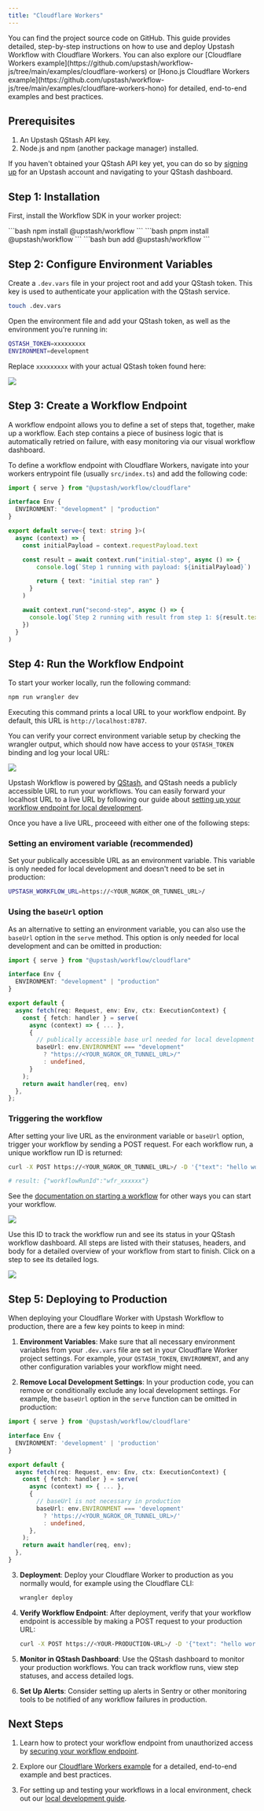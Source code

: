 ```yaml
---
title: "Cloudflare Workers"
---
```

<Card title="GitHub Repository" icon="github" href="https://github.com/upstash/workflow-js/tree/main/examples/cloudflare-workers" horizontal>
  You can find the project source code on GitHub.
</Card>
This guide provides detailed, step-by-step instructions on how to use and deploy Upstash Workflow with Cloudflare Workers. You can also explore our [Cloudflare Workers example](https://github.com/upstash/workflow-js/tree/main/examples/cloudflare-workers) or [Hono.js Cloudflare Workers example](https://github.com/upstash/workflow-js/tree/main/examples/cloudflare-workers-hono) for detailed, end-to-end examples and best practices.

## Prerequisites

1. An Upstash QStash API key.
2. Node.js and npm (another package manager) installed.

If you haven't obtained your QStash API key yet, you can do so by [signing up](https://console.upstash.com/login) for an Upstash account and navigating to your QStash dashboard.

## Step 1: Installation

First, install the Workflow SDK in your worker project:

<Tabs>
  <Tab title="npm">
  ```bash
  npm install @upstash/workflow
  ```
  </Tab>
  <Tab title="pnpm">
  ```bash
  pnpm install @upstash/workflow
  ```
  </Tab>
  <Tab title="bun">
  ```bash
  bun add @upstash/workflow
  ```
  </Tab>
</Tabs>


## Step 2: Configure Environment Variables

Create a `.dev.vars` file in your project root and add your QStash token. This key is used to authenticate your application with the QStash service.

```bash Terminal
touch .dev.vars
```

Open the environment file and add your QStash token, as well as the environment you're running in:

```bash .dev.vars
QSTASH_TOKEN=xxxxxxxxx
ENVIRONMENT=development
```

Replace `xxxxxxxxx` with your actual QStash token found here:

<Frame>
  <img src="/img/qstash-workflow/qstash_token.png" />
</Frame>

## Step 3: Create a Workflow Endpoint

A workflow endpoint allows you to define a set of steps that, together, make up a workflow. Each step contains a piece of business logic that is automatically retried on failure, with easy monitoring via our visual workflow dashboard.

To define a workflow endpoint with Cloudflare Workers, navigate into your workers entrypoint file (usually `src/index.ts`) and add the following code:

```typescript src/index.ts
import { serve } from "@upstash/workflow/cloudflare"

interface Env {
  ENVIRONMENT: "development" | "production"
}

export default serve<{ text: string }>(
  async (context) => {
    const initialPayload = context.requestPayload.text

    const result = await context.run("initial-step", async () => {
        console.log(`Step 1 running with payload: ${initialPayload}`)

        return { text: "initial step ran" }
      }
    )

    await context.run("second-step", async () => {
      console.log(`Step 2 running with result from step 1: ${result.text}`)
    })
  }
)
```

## Step 4: Run the Workflow Endpoint

To start your worker locally, run the following command:

```bash Terminal
npm run wrangler dev
```

Executing this command prints a local URL to your workflow endpoint. By default, this URL is `http://localhost:8787`.

You can verify your correct environment variable setup by checking the wrangler output, which should now have access to your `QSTASH_TOKEN` binding and log your local URL:

<Frame>
  <img src="/img/qstash-workflow/wrangler.png" />
</Frame>

Upstash Workflow is powered by [QStash](/qstash/overall/getstarted), and QStash needs a publicly accessible URL to run your workflows. You can easily forward your localhost URL to a live URL by following our guide about [setting up your workflow endpoint for local development](/workflow/howto/local-development).

Once you have a live URL, proceeed with either one of the following steps:

### Setting an enviroment variable (recommended)

Set your publically accessible URL as an environment variable. This variable is only needed for local development and doesn't need to be set in production:

```bash .dev.vars
UPSTASH_WORKFLOW_URL=https://<YOUR_NGROK_OR_TUNNEL_URL>/
```

### Using the `baseUrl` option

As an alternative to setting an environment variable, you can also use the `baseUrl` option in the `serve` method. This option is only needed for local development and can be omitted in production:

```typescript src/index.ts
import { serve } from "@upstash/workflow/cloudflare"

interface Env {
  ENVIRONMENT: "development" | "production"
}

export default {
  async fetch(req: Request, env: Env, ctx: ExecutionContext) {
    const { fetch: handler } = serve(
      async (context) => { ... },
      {
        // publically accessible base url needed for local development
        baseUrl: env.ENVIRONMENT === "development"
          ? "https://<YOUR_NGROK_OR_TUNNEL_URL>/"
          : undefined,
      }
    );
    return await handler(req, env)
  },
};
```

### Triggering the workflow

After setting your live URL as the environment variable or `baseUrl` option, trigger your workflow by sending a POST request. For each workflow run, a unique workflow run ID is returned:

```bash Terminal
curl -X POST https://<YOUR_NGROK_OR_TUNNEL_URL>/ -D '{"text": "hello world!"}'

# result: {"workflowRunId":"wfr_xxxxxx"}
```

See the [documentation on starting a workflow](/workflow/howto/start) for other ways you can start your workflow.

<Frame>
  <img src="/img/qstash-workflow/workers_local_request.png" />
</Frame>

Use this ID to track the workflow run and see its status in your QStash workflow dashboard. All steps are listed with their statuses, headers, and body for a detailed overview of your workflow from start to finish. Click on a step to see its detailed logs.

<Frame>
  <img src="/img/qstash-workflow/dashboard.png" />
</Frame>

## Step 5: Deploying to Production

When deploying your Cloudflare Worker with Upstash Workflow to production, there are a few key points to keep in mind:

1. **Environment Variables**: Make sure that all necessary environment variables from your `.dev.vars` file are set in your Cloudflare Worker project settings. For example, your `QSTASH_TOKEN`, `ENVIRONMENT`, and any other configuration variables your workflow might need.

2. **Remove Local Development Settings**: In your production code, you can remove or conditionally exclude any local development settings. For example, the `baseUrl` option in the `serve` function can be omitted in production:

```typescript src/index.ts
import { serve } from '@upstash/workflow/cloudflare'

interface Env {
  ENVIRONMENT: 'development' | 'production'
}

export default {
  async fetch(req: Request, env: Env, ctx: ExecutionContext) {
    const { fetch: handler } = serve(
      async (context) => { ... },
      {
        // baseUrl is not necessary in production
        baseUrl: env.ENVIRONMENT === 'development'
          ? 'https://<YOUR_NGROK_OR_TUNNEL_URL>/'
          : undefined,
      },
    );
    return await handler(req, env);
  },
}
```

3. **Deployment**: Deploy your Cloudflare Worker to production as you normally would, for example using the Cloudflare CLI:

   ```bash Terminal
   wrangler deploy
   ```

4. **Verify Workflow Endpoint**: After deployment, verify that your workflow endpoint is accessible by making a POST request to your production URL:

   ```bash Terminal
   curl -X POST https://<YOUR-PRODUCTION-URL>/ -D '{"text": "hello world!"}'
   ```

5. **Monitor in QStash Dashboard**: Use the QStash dashboard to monitor your production workflows. You can track workflow runs, view step statuses, and access detailed logs.

6. **Set Up Alerts**: Consider setting up alerts in Sentry or other monitoring tools to be notified of any workflow failures in production.

## Next Steps

1. Learn how to protect your workflow endpoint from unauthorized access by [securing your workflow endpoint](/workflow/howto/security).

2. Explore our [Cloudflare Workers example](https://github.com/upstash/workflow-js/tree/main/examples/cloudflare-workers) for a detailed, end-to-end example and best practices.

3. For setting up and testing your workflows in a local environment, check out our [local development guide](/workflow/howto/local-development).
